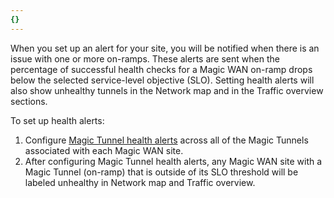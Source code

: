 ```yaml
---
{}
---
```


When you set up an alert for your site, you will be notified when there is an issue with one or more on-ramps. These alerts are sent when the percentage of successful health checks for a Magic WAN on-ramp drops below the selected service-level objective (SLO). Setting health alerts will also show unhealthy tunnels in the Network map and in the Traffic overview sections.

To set up health alerts:

1. Configure [Magic Tunnel health alerts](/magic-wan/configuration/common-settings/configure-magic-tunnel-alerts/) across all of the Magic Tunnels associated with each Magic WAN site.
2. After configuring Magic Tunnel health alerts, any Magic WAN site with a Magic Tunnel (on-ramp) that is outside of its SLO threshold will be labeled unhealthy in Network map and Traffic overview.